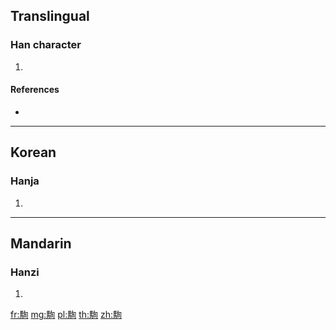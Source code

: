 {{character info/new}}
==Translingual==

===Han character===
{{Han char|rn=187|rad=馬|as=06|sn=16|four=|canj=SFPA}}

# {{defn|Han|sort=馬06}}

====References====
* {{Han ref|kx=1437.290|dkj=44711|dj=1962.140|hdz=74554.180|uh=99E8|ud=39400}}

----

==Korean==

===Hanja===
{{ko-hanja|hangeul=순|eumhun=|rv=sun|mr=sun|y=swun}}

# {{defn|lang=ko|sort=馬06}}

----

==Mandarin==

===Hanzi===
{{cmn-hanzi|pin=[[xún]] ([[xun2]])|wg=hsün<sup>2</sup>}}

# {{defn|lang=cmn|sort=馬06}}

[[fr:駨]]
[[mg:駨]]
[[pl:駨]]
[[th:駨]]
[[zh:駨]]